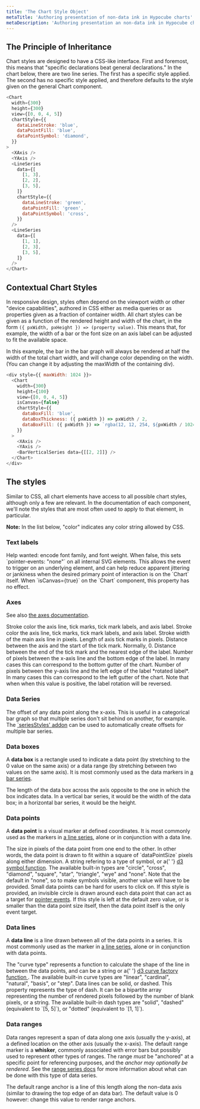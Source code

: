 ```yaml
---
title: 'The Chart Style Object'
metaTitle: 'Authoring presentation of non-data ink in Hypocube charts'
metaDescription: 'Authoring presentation an non-data ink in Hypocube charts'
---
```



## The Principle of Inheritance

Chart styles are designed to have a CSS-like interface. First and foremost, this means that "specific declarations beat general declarations." In the chart below, there are two line series. The first has a specific style applied. The second has no specific style applied, and therefore defaults to the style given on the general Chart component.

```javascript react-live=true
<Chart
  width={300}
  height={300}
  view={[0, 0, 4, 5]}
  chartStyle={{
    dataLineStroke: 'blue',
    dataPointFill: 'blue',
    dataPointSymbol: 'diamond',
  }}
>
  <XAxis />
  <YAxis />
  <LineSeries
    data={[
      [1, 3],
      [2, 2],
      [3, 5],
    ]}
    chartStyle={{
      dataLineStroke: 'green',
      dataPointFill: 'green',
      dataPointSymbol: 'cross',
    }}
  />
  <LineSeries
    data={[
      [1, 1],
      [2, 3],
      [3, 5],
    ]}
  />
</Chart>
```

## Contextual Chart Styles

In responsive design, styles often depend on the viewport width or other "device capabilities", authored in CSS either as media queries or as properties given as a fraction of container width. All chart styles can be given as a function of the rendered height and width of the chart, in the form `({ pxWidth, pxHeight }) => (property value)`. This means that, for example, the width of a bar or the font size on an axis label can be adjusted to fit the available space.

In this example, the bar in the bar graph will always be rendered at half the width of the total chart width, and will change color depending on the width. (You can change it by adjusting the maxWidth of the containing div).

```javascript react-live=true
<div style={{ maxWidth: 1024 }}>
  <Chart
    width={300}
    height={100}
    view={[0, 0, 4, 5]}
    isCanvas={false}
    chartStyle={{
      dataBoxFill: 'blue',
      dataBoxThickness: ({ pxWidth }) => pxWidth / 2,
      dataBoxFill: ({ pxWidth }) => `rgba(12, 12, 254, ${pxWidth / 1024})`,
    }}
  >
    <XAxis />
    <YAxis />
    <BarVerticalSeries data={[[2, 2]]} />
  </Chart>
</div>
```

## The styles

Similar to CSS, all chart elements have access to all possible chart styles, although only a few are relevant. In the documentation of each component, we'll note the styles that are most often used to apply to that element, in particular.

**Note:** In the list below, "color" indicates any color string allowed by CSS.

### Text labels

<PropDef name="fontSize" type="number" def="16">
  Help wanted: encode font family, and font weight.
</PropDef>
<PropDef name="svgPointerEvents" type="boolean" def="true">
  When false, this sets `pointer-events: "none"` on all internal SVG elements.
  This allows the event to trigger on an underlying element, and can help reduce
  apparent jittering or jankiness when the desired primary point of interaction
  is on the `Chart` itself. When `isCanvas={true}` on the `Chart` component,
  this property has no effect.
</PropDef>

### Axes

See also [the axes documentation](./3-axes).

<PropDef name="axisColor" type="color" def="#666">
  Stroke color the axis line, tick marks, tick mark labels, and axis label.
</PropDef>
<PropDef name="axisColor" type="color" def="#666">
  Stroke color the axis line, tick marks, tick mark labels, and axis label.
</PropDef>
<PropDef name="axisStrokeWidth" type="number" def="2">
  Stroke width of the main axis line in pixels.
</PropDef>
<PropDef name="axisTickLength" type="number" def="10">
  Length of axis tick marks in pixels.
</PropDef>
<PropDef name="axisTickOffset" type="number" def="0">
  Distance between the axis and the start of the tick mark. Normally, 0.
</PropDef>
<PropDef name="axisTickLabelOffset" type="number" def="2">
  Distance between the end of the tick mark and the nearest edge of the label.
</PropDef>
<PropDef name="xAxisLabelPosition" type="number" def="46">
  Number of pixels between the x-axis line and the bottom edge of the label. In
  many cases this can correspond to the bottom gutter of the chart.
</PropDef>
<PropDef name="yAxisLabelPosition" type="number" def="-60">
  Number of pixels between the y-axis line and the left edge of the label
  *rotated label*. In many cases this can correspond to the left gutter of the
  chart. Note that when when this value is positive, the label rotation will be
  reversed.
</PropDef>

### Data Series

<PropDef name="seriesXOffset" type="number" def="0">
  The offset of any data point along the x-axis. This is useful in a categorical
  bar graph so that multiple series don't sit behind on another, for example.
  The <a href="./7-series-styles">`seriesStyles' addon</a> can be used to
  automatically create offsets for multiple bar series.
</PropDef>

### Data boxes

A <strong>data box</strong> is a rectangle used to indicate a data point (by
stretching to the 0 value on the same axis) or a data range (by stretching
between two values on the same axis). It is most commonly used as the data
markers in [a bar series](./4-bar-series).

<PropDef name="dataBoxFill" type="color" def="#000"></PropDef>
<PropDef name="dataBoxStroke" type="color" def="#000"></PropDef>
<PropDef name="dataBoxStrokeWidth" type="number" def="0"></PropDef>
<PropDef name="dataBoxThickness" type="number" def="10">
  The length of the data box across the axis opposite to the one in which the
  box indicates data. In a vertical bar series, it would be the width of the
  data box; in a horizontal bar series, it would be the height.
</PropDef>

### Data points

A <strong>data point</strong> is a visual marker at defined
coordinates. It is most commonly used as the markers in [a line series](./5-line-series), alone or in conjunction with a data line.

<PropDef name="dataPointSize" type="number" def="5">
  The size in pixels of the data point from one end to the other. In other
  words, the data point is drawn to fit within a square of `dataPointSize`
  pixels along either dimension.
</PropDef>
<PropDef name="dataPointSymbol" type="string | D3SymbolType" def="none">
  A string refering to a type of symbol, or a{' '}
  <a href="http://using-d3js.com/05_10_symbols.html">d3 symbol function</a>. The
  available built-in types are "circle", "cross", "diamond", "square", "star",
  "triangle", "wye" and "none". Note that the default in "none", so to make
  symbols visible, another value will have to be provided.
</PropDef>
<PropDef name="dataPointFill" type="color" def="#000"></PropDef>
<PropDef name="dataPointStroke" type="color" def="#000"></PropDef>
<PropDef name="dataPointStrokeWidth" type="number" def="0"></PropDef>
<PropDef name="dataPointMinTargetRadius" type="number" def="0">
  Small data points can be hard for users to click on. If this style is
  provided, an invisible circle is drawn around each data point that can act as
  a target for <a href="../interaction/1-pointer-events">pointer events</a>. If
  this style is left at the default zero value, or is smaller than the data
  point size itself, then the data point itself is the only event target.
</PropDef>

### Data lines

A <strong>data line</strong> is a line drawn between all of the data
points in a series. It is most commonly used as the marker in [a line series](./5-line-series), alone or in conjunction with data points.

<PropDef name="dataLineCurveType" type="string | D3CurveFactory" def="linear">
  The "curve type" represents a function to calculate the shape of the line in
  between the data points, and can be a string or a{' '}
  <a href="http://using-d3js.com/05_04_curves.html">
    d3 curve factory function
  </a>
  . The available built-in curve types are "linear", "cardinal", "natural", "basis",
  or "step".
</PropDef>
<PropDef name="dataLineDashType" type="string | [number, number]" def="solid">
  Data lines can be solid, or dashed. This property represents the type of dash.
  It can be a bipartite array representing the number of rendered pixels
  followed by the number of blank pixels, or a string. The available built-in
  dash types are "solid", "dashed" (equivalent to `[5, 5]`), or "dotted"
  (equivalent to `[1, 1]`).
</PropDef>
<PropDef name="dataLineStroke" type="color" def="#000"></PropDef>
<PropDef name="dataLineStrokeWidth" type="number" def="1"></PropDef>

### Data ranges

Data ranges represent a span of data along one axis (usually the y-axis), at a defined location on the other axis (usually the x-axis). The default range marker is a <strong>whisker</strong>, commonly associated with error bars but possibly used to represent other types of ranges. The range _must_ be "anchored" at a specific point for referencing purposes, and the _anchor may optionally be rendered_. See the [range series docs](./6-range-series) for more information about what can be done with this type of data series.

<PropDef name="dataRangeAnchorLength" type="number" def="0">
  The default range anchor is a line of this length along the non-data axis
  (similar to drawing the top edge of an data bar). The default value is 0
  however: change this value to render range anchors.
</PropDef>
<PropDef name="dataRangeAnchorStroke" type="color" def="#000"></PropDef>
<PropDef name="dataRangeAnchorStrokeWidth" type="number" def="2"></PropDef>
<PropDef name="dataWhiskerTopCapLength" type="number" def="10"></PropDef>
<PropDef name="dataWhiskerBottomCapLength" type="number" def="10"></PropDef>
<PropDef name="dataWhiskerStroke" type="color" def="#000"></PropDef>
<PropDef name="dataWhiskerStrokeWidth" type="number" def="2"></PropDef>
